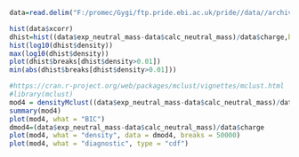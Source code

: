```{r data}
data=read.delim("F:/promec/Gygi/ftp.pride.ebi.ac.uk/pride//data//archive//2015//06//PXD001468/b1906_293T_proteinID_01A_QE3_122212_et.txt", skip = 1, header=T)
```

```{r hist}
hist(data$xcorr)
dhist=hist((data$exp_neutral_mass-data$calc_neutral_mass)/data$charge,breaks=50000,freq=F )
hist(log10(dhist$density))
max(log10(dhist$density))
plot(dhist$breaks[dhist$density>0.01])
min(abs(dhist$breaks[dhist$density>0.01]))
```

```{r de-gauss}
#https://cran.r-project.org/web/packages/mclust/vignettes/mclust.html
#library(mclust)
mod4 = densityMclust((data$exp_neutral_mass-data$calc_neutral_mass)/data$charge)
summary(mod4)
plot(mod4, what = "BIC")
dmod4=(data$exp_neutral_mass-data$calc_neutral_mass)/data$charge
plot(mod4, what = "density", data = dmod4, breaks = 50000)
plot(mod4, what = "diagnostic", type = "cdf")
```


